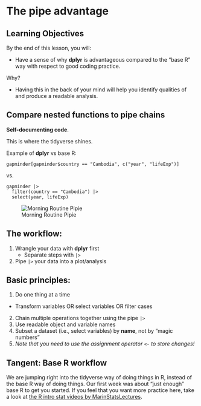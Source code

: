 # The pipe advantage

## Learning Objectives

By the end of this lesson, you will:

- Have a sense of why **dplyr** is advantageous compared to the "base R" way with respect to good coding practice.

Why?

- Having this in the back of your mind will help you identify qualities of and produce a readable analysis.

## Compare nested functions to pipe chains

__Self-documenting code__. 

This is where the tidyverse shines.

Example of **dplyr** vs base R:

```
gapminder[gapminder$country == "Cambodia", c("year", "lifeExp")]
```

vs.

```
gapminder |>
  filter(country == "Cambodia") |>
  select(year, lifeExp)
```

![Morning Routine Pipie](img/pipe_routine.jpg)

## The workflow:

1. Wrangle your data with **dplyr** first
   - Separate steps with `|>`
2. Pipe `|>` your data into a plot/analysis

## Basic principles:

1. Do one thing at a time
  - Transform variables OR select variables OR filter cases
2. Chain multiple operations together using the pipe `|>` 
3. Use readable object and variable names
4. Subset a dataset (i.e., select variables) by **name**, not by "magic numbers"
5. _Note that you need to use the assignment operator `<-` to store changes!_

## Tangent: Base R workflow

We are jumping right into the tidyverse way of doing things in R, 
instead of the base R way of doing things. 
Our first week was about "just enough" base R to get you started. 
If you feel that you want more practice here, 
take a look at [the R intro stat videos by MarinStatsLectures](https://www.youtube.com/playlist?list=PLqzoL9-eJTNARFXxgwbqGo56NtbJnB37A).
